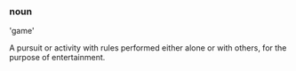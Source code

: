 ===noun===
'game'

A pursuit or activity with rules performed either alone or with others, for the purpose of entertainment.